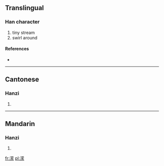 {{also|瀠}}
==Translingual==

===Han character===
{{Han char|rn=85|rad=水|as=11|sn=14|four=|canj=水廿月火 (ETBF)}}

# tiny stream
# swirl around

====References====
* {{Han ref|kx=0648.281|hdz=31716.021|uh=6F46|ud=28486}}

----

==Cantonese==

===Hanzi===
{{yue-hanzi|jyut=|y=ying4|tra=瀠}}

# {{defn|Cantonese|sort=水11}}

----

==Mandarin==

===Hanzi===
{{cmn-hanzi|tra=瀠|pin=[[piē]] ([[pie1]]), [[yíng]] ([[ying2]])|wg=p'ieh<sup>1</sup>, ying<sup>2</sup>}}

# {{defn|Mandarin|sort=水11}}

[[fr:潆]]
[[pl:潆]]